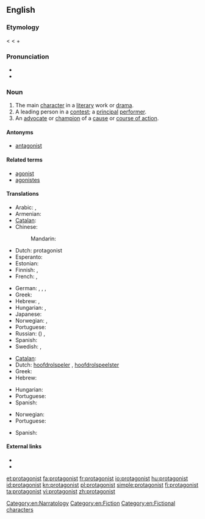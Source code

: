 ==English==
{{wikipedia}}

===Etymology===
< {{etyl|grc}} {{term|πρωταγωνιστής|sc=polytonic|tr=protagonistes||a chief actor}} < {{term|πρῶτος|sc=polytonic|tr=protos||first}} + {{term|ἀγωνιστής||a combatant, pleader, actor|tr=agōnistēs|lang=grc|sc=polytonic}}

===Pronunciation===
* {{IPA|/pɹə.ˈtæ.gə.nɪst/}}
* {{audio|en-us-protagonist.ogg|Audio (US)}}

===Noun===
{{en-noun}}

# The main [[character]] in a [[literary]] work or [[drama]].
# A leading person in a [[contest]]; a [[principal]] [[performer]].
# An [[advocate]] or [[champion]] of a [[cause]] or [[course of action]].

====Antonyms====
* [[antagonist]]

====Related terms====
* [[agonist]]
* [[agonistes]]

====Translations====
{{trans-top|main character}}
* Arabic: {{t|ar|نصير|m|tr=naSiir}},  {{t|ar|بطل|m|tr=baTal}}
* Armenian: {{t-|hy|հերոս|tr=heros}}
* [[Catalan]]: {{t-|ca|protagonista|m|f}}
* Chinese:
*: Mandarin: {{t|cmn|主角|tr=zhǔjué|sc=Hani}}
* Dutch: protagonist {{m|f}}
* Esperanto: {{t|eo|ĉefrolulo}}
* Estonian: {{t|et|nutikas}}
* Finnish: {{t|fi|päähenkilö}}, {{t|fi|kuvitusta}}
* French: {{t+|fr|protagoniste|m}},  {{t+|fr|héros|m}}
{{trans-mid}}
* German: {{t+|de|Protagonist|m}}, {{t|de|Protagonistin|f}}, {{t|de|Hauptfigur|f}},  {{t+|de|Held|m}}
* Greek: {{t+|el|πρωταγωνιστής|m|tr=protagonistís}}
* Hebrew: {{t|he|דמות ראשית|f|tr=damút rashít}}, {{t|he|גיבור|m|tr=gibor}}
* Hungarian: {{t|hu|főszereplő}},  {{t|hu|főhős}}
* Japanese: {{t-|ja|主人公|tr=しゅじんこう, shujinkou}}
* Norwegian: {{t|no|hovedperson|m}}, {{t-|no|protagonist|m}}
* Portuguese: {{t-|pt|protagonista|m|f}}
* Russian: ({{t+|ru|главный}}) {{t+|ru|герой|m|tr=gerój}}, {{t+|ru|протагонист|m}}
* Spanish: {{t|es|protagonista|m|f}}
* Swedish: {{t|sv|huvudperson|c}}, {{t|sv|protagonist|c}}
{{trans-bottom}}

{{trans-top|leading person in a contest}}
* [[Catalan]]: {{t-|ca|protagonista|m|f}}
* Dutch: [[hoofdrolspeler]] {{m}}, [[hoofdrolspeelster]] {{f}}
* Greek: {{t+|el|πρωταγωνιστής|m|tr=protagonistís}}
* Hebrew: {{t|he|מוביל|movil|m}}
{{trans-mid}}
* Hungarian: {{t|hu|főszereplő}}
* Portuguese: {{t-|pt|protagonista|m|f}}
* Spanish: {{t+|es|protagonista|m|f}}
{{trans-bottom}}

{{trans-top|advocate}}
* Norwegian: {{t-|no|protagonist|m}}
* Portuguese: {{t-|pt|protagonista|m|f}}
{{trans-mid}}
* Spanish: {{t+|es|protagonista|m|f}}
{{trans-bottom}}

====External links====
* {{R:Webster 1913}}
* {{R:Century 1911}}

[[et:protagonist]]
[[fa:protagonist]]
[[fr:protagonist]]
[[io:protagonist]]
[[hu:protagonist]]
[[id:protagonist]]
[[kn:protagonist]]
[[pl:protagonist]]
[[simple:protagonist]]
[[fi:protagonist]]
[[ta:protagonist]]
[[vi:protagonist]]
[[zh:protagonist]]
[[Category:en:Narratology]]
[[Category:en:Fiction]]
[[Category:en:Fictional characters]]